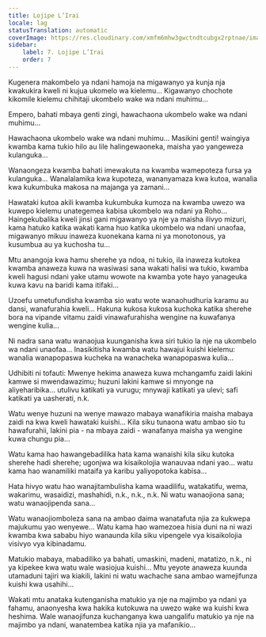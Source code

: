 ```yaml
---
title: Lojipe L’Irai
locale: lag
statusTranslation: automatic
coverImage: https://res.cloudinary.com/xmfm6mhw3gwctndtcubgx2rptnae/image/upload/v1740468922/small_cover_tratado_de_psicologia_revolucionaria_a4c0dca4e0.webp
sidebar:
    label: 7. Lojipe L’Irai
    order: 7
---
```

Kugenera makombelo ya ndani hamoja na migawanyo ya kunja nja kwakukira kweli ni kujua ukomelo wa kielemu... Kigawanyo chochote kikomile kielemu chihitaji ukombelo wake wa ndani muhimu...

Empero, bahati mbaya genti zingi, hawachaona ukombelo wake wa ndani muhimu...

Hawachaona ukombelo wake wa ndani muhimu... Masikini genti! waingiya kwamba kama tukio hilo au lile halingewaoneka, maisha yao yangeweza kulanguka...

Wanaongeza kwamba bahati imewakuta na kwamba wamepoteza fursa ya kulanguka... Wanalalamika kwa kupoteza, wananyamaza kwa kutoa, wanalia kwa kukumbuka makosa na majanga ya zamani...

Hawataki kutoa akili kwamba kukumbuka kumoza na kwamba uwezo wa kuwepo kielemu unategemea kabisa ukombelo wa ndani ya Roho... Haingekubalika kweli jinsi gani migawanyo ya nje ya maisha ilivyo mizuri, kama hatuko katika wakati kama huo katika ukombelo wa ndani unaofaa, migawanyo mikuu inaweza kuonekana kama ni ya monotonous, ya kusumbua au ya kuchosha tu...

Mtu anangoja kwa hamu sherehe ya ndoa, ni tukio, ila inaweza kutokea kwamba anaweza kuwa na wasiwasi sana wakati halisi wa tukio, kwamba kweli hagusi ndani yake utamu wowote na kwamba yote hayo yanageuka kuwa kavu na baridi kama itifaki...

Uzoefu umetufundisha kwamba sio watu wote wanaohudhuria karamu au dansi, wanafurahia kweli... Hakuna kukosa kukosa kuchoka katika sherehe bora na vipande vitamu zaidi vinawafurahisha wengine na kuwafanya wengine kulia...

Ni nadra sana watu wanaojua kuunganisha kwa siri tukio la nje na ukombelo wa ndani unaofaa... Inasikitisha kwamba watu hawajui kuishi kielemu: wanalia wanapopaswa kucheka na wanacheka wanapopaswa kulia...

Udhibiti ni tofauti: Mwenye hekima anaweza kuwa mchangamfu zaidi lakini kamwe si mwendawazimu; huzuni lakini kamwe si mnyonge na aliyeharibika... utulivu katikati ya vurugu; mnywaji katikati ya ulevi; safi katikati ya uasherati, n.k.

Watu wenye huzuni na wenye mawazo mabaya wanafikiria maisha mabaya zaidi na kwa kweli hawataki kuishi... Kila siku tunaona watu ambao sio tu hawafurahii, lakini pia - na mbaya zaidi - wanafanya maisha ya wengine kuwa chungu pia...

Watu kama hao hawangebadilika hata kama wanaishi kila siku kutoka sherehe hadi sherehe; ugonjwa wa kisaikolojia wanauvaa ndani yao... watu kama hao wanamiliki mataifa ya karibu yaliyopotoka kabisa...

Hata hivyo watu hao wanajitambulisha kama waadilifu, watakatifu, wema, wakarimu, wasaidizi, mashahidi, n.k., n.k., n.k. Ni watu wanaojiona sana; watu wanaojipenda sana...

Watu wanaojiomboleza sana na ambao daima wanatafuta njia za kukwepa majukumu yao wenyewe... Watu kama hao wamezoea hisia duni na ni wazi kwamba kwa sababu hiyo wanaunda kila siku vipengele vya kisaikolojia visivyo vya kibinadamu.

Matukio mabaya, mabadiliko ya bahati, umaskini, madeni, matatizo, n.k., ni ya kipekee kwa watu wale wasiojua kuishi... Mtu yeyote anaweza kuunda utamaduni tajiri wa kiakili, lakini ni watu wachache sana ambao wamejifunza kuishi kwa usahihi...

Wakati mtu anataka kutenganisha matukio ya nje na majimbo ya ndani ya fahamu, anaonyesha kwa hakika kutokuwa na uwezo wake wa kuishi kwa heshima. Wale wanaojifunza kuchanganya kwa uangalifu matukio ya nje na majimbo ya ndani, wanatembea katika njia ya mafanikio...

